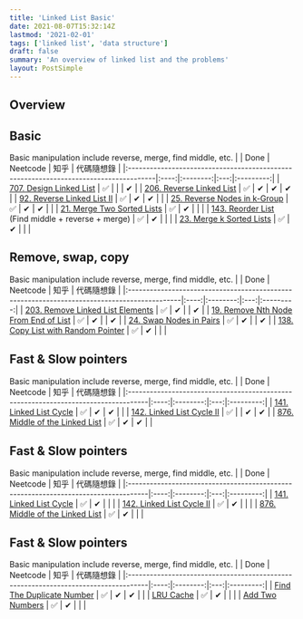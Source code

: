 ```yaml
---
title: 'Linked List Basic'
date: 2021-08-07T15:32:14Z
lastmod: '2021-02-01'
tags: ['linked list', 'data structure']
draft: false
summary: 'An overview of linked list and the problems'
layout: PostSimple
---
```


## Overview

<TOCInline toc={props.toc} exclude="Overview"/>

## Basic
Basic manipulation include reverse, merge, find middle, etc.
|                                                                                      | Done | Neetcode | 知乎 | 代碼隨想錄  |
|:-------------------------------------------------------------------------------------|:----:|:--------:|:---:|:---------:|
| [707. Design Linked List](/blog/linked-list/design-linked-list)                      |  ✅  |          |     |     ✔     |
| [206. Reverse Linked List](/blog/linked-list/reverse-linked-list)                    |  ✅  |    ✔     |  ✔  |     ✔     |
| [92. Reverse Linked List II](/blog/linked-list/reverse-linked-list-ii)               |  ✅  |    ✔     |  ✔  |           |
| [25. Reverse Nodes in k-Group](/blog/linked-list/reverse-nodes-in-k-group)           |  ✅  |    ✔     |  ✔  |           |
| [21. Merge Two Sorted Lists](/blog/linked-list/merge-two-sorted-lists)               |  ✅  |    ✔     |     |           |
| [143. Reorder List](/blog/linked-list/reorder-list) (Find middle + reverse + merge)  |  ✅  |    ✔     |     |           |
| [23. Merge k Sorted Lists](/blog/linked-list/merge-k-sorted-lists)                   |  ✅  |    ✔     |     |           |


## Remove, swap, copy
Basic manipulation include reverse, merge, find middle, etc.
|                                                                                             | Done | Neetcode | 知乎 | 代碼隨想錄  |
|:--------------------------------------------------------------------------------------------|:----:|:--------:|:---:|:---------:|
| [203. Remove Linked List Elements](/blog/linked-list/remove-linked-list-element)            |  ✅  |    ✔     |     |     ✔     |
| [19. Remove Nth Node From End of List](/blog/linked-list/remove-nth-node-from-end-of-list)  |  ✅  |    ✔     |     |     ✔     |
| [24. Swap Nodes in Pairs](/blog/linked-list/swap-nodes-in-pairs)                            |  ✅  |    ✔     |     |     ✔     |
| [138. Copy List with Random Pointer](/blog/linked-list/copy-list-with-random-pointer)       |  ✅  |    ✔     |     |           |


## Fast & Slow pointers
Basic manipulation include reverse, merge, find middle, etc.
|                                                                                    | Done | Neetcode | 知乎 | 代碼隨想錄  |
|:-----------------------------------------------------------------------------------|:----:|:--------:|:---:|:---------:|
| [141. Linked List Cycle](/blog/linked-list/remove-nth-node-from-end-of-list)       |  ✅  |    ✔     |  ✔  |           |
| [142. Linked List Cycle II](/blog/linked-list/copy-list-with-random-pointer)       |  ✅  |          |  ✔  |     ✔     |
| [876. Middle of the Linked List](/blog/linked-list/copy-list-with-random-pointer)  |  ✅  |    ✔     |  ✔  |           |


## Fast & Slow pointers
Basic manipulation include reverse, merge, find middle, etc.
|                                                                                    | Done | Neetcode | 知乎 | 代碼隨想錄  |
|:-----------------------------------------------------------------------------------|:----:|:--------:|:---:|:---------:|
| [141. Linked List Cycle](/blog/linked-list/remove-nth-node-from-end-of-list)       |  ✅  |    ✔     |     |           |
| [142. Linked List Cycle II](/blog/linked-list/copy-list-with-random-pointer)       |  ✅  |    ✔     |     |           |
| [876. Middle of the Linked List](/blog/linked-list/copy-list-with-random-pointer)  |  ✅  |    ✔     |     |           |


## Fast & Slow pointers
Basic manipulation include reverse, merge, find middle, etc.
|                                                                                    | Done | Neetcode | 知乎 | 代碼隨想錄  |
|:-----------------------------------------------------------------------------------|:----:|:--------:|:---:|:---------:|
| [Find The Duplicate Number](/blog/linked-list/)                                    |  ✅  |    ✔     |  ✔  |           |
| [LRU Cache](/blog/linked-list/)                                                    |  ✅  |    ✔     |     |           |
| [Add Two Numbers](/blog/linked-list/)                                              |  ✅  |    ✔     |     |           |